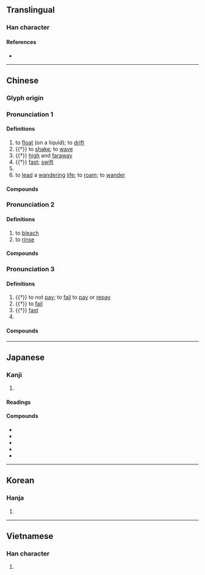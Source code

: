 {{character info/new}}
==Translingual==
{{stroke order|strokes=14}}

===Han character===
{{Han char|rn=85|rad=水|as=11|sn=14|four=31191|canj=EMWF|ids=⿰氵票}}

====References====
* {{Han ref|kx=0644.220|dkj=18102|dj=1053.010|hdz=31720.010|uh=6F02|ud=28418|bh=BA7D|bd=47741}}

----

==Chinese==
{{zh-forms}}

===Glyph origin===
{{Han etym}}

===Pronunciation 1===
{{zh-pron
|m=piāo
|c=piu1
|h=pfs=phêu
|md=piĕu
|mn=ml:phiau
|w=1phiau
|mc=1
|oc=n,1
|cat=v,a
}}

====Definitions====
{{zh-hanzi}}

# to [[float]] (on a liquid); to [[drift]]
# {{†}} to [[shake]]; to [[wave]]
# {{†}} [[high]] and [[faraway]]
# {{†}} [[fast]]; [[swift]]
# {{zh-alt-form|飄|to [[drift]] (in air); to [[blow]]}}
# to [[lead]] a [[wandering]] [[life]]; to [[roam]]; to [[wander]]

====Compounds====
{{zh-der|fold=1|漂泊|漂泛|漂浮|漂海|漂流|漂兒|漂洋過海|漂移|漂游|浮漂|漂漂|流血漂鹵|眾喣漂山|漂搖|海漂杯|漂沙|漂潑|漂然|漂蕩子弟|漂送|漂洋|打水漂兒|漂金|漂淪|漂零蓬斷|漂鳥|漂蕩|漂絮|漂流物|漂沒|漂來戶|漂萍|流血漂杵|隨波漂流|髮漂|魚漂|血流漂杵}}

===Pronunciation 2===
{{zh-pron
|m=piǎo
|c=piu3
|h=pfs=
|md=piéu
|mn=tw:phiò
|w=
|mc=2
|oc=n,2
|cat=v
}}

====Definitions====
{{zh-hanzi}}

# to [[bleach]]
# to [[rinse]]

====Compounds====
{{zh-der|fold=1|漂白|漂白粉|漂染|漂洗|漂白劑|漂母進飯|漂母進食|漂母|漂布}}

===Pronunciation 3===
{{zh-pron
|m=piào
|c=piu3
|h=pfs=
|md=piéu
|mn=ml:piàu
|w=
|mc=2
|oc=n,2
|cat=v
}}

====Definitions====
{{zh-hanzi}}

# {{†}} to not [[pay]]; to [[fail]] to [[pay]] or [[repay]]
# {{†}} to [[fail]]
# {{†}} [[fast]]
# {{zh-used in|漂亮|[[beautiful]]}}

====Compounds====
{{zh-der|fold=1|漂亮|漂亮話|漂帳}}

----

==Japanese==

===Kanji===
{{ja-kanji|grade=c|rs=水11}}

# {{defn|lang=ja|sort=水11}}

====Readings====
{{ja-readings
|on=ひょう
|kun=ただよ-う
}}

====Compounds====
* {{ja-r|漂着|ひょうちゃく}}
* {{ja-r|漂白|ひょうはく}}
* {{ja-r|漂白剤|ひょうはくざい}}
* {{ja-r|漂泊|ひょうはく}}
* {{ja-r|漂流|ひょうりゅう}}

----

==Korean==

===Hanja===
{{ko-hanja|떠다닐|표}}

# {{hanja form of|표|to [[float]], [[drift]]}}

----

==Vietnamese==

===Han character===
{{vi-hantu|[[phều]], [[phiêu]], [[veo]], [[xẻo]], [[xiêu]], [[pheo]], [[phiếu]], [[phịu]]|rs=水11}}

# {{defn|lang=vi|sort=水11}}
